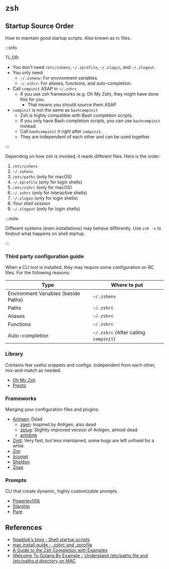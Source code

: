 # `zsh`

## Startup Source Order

How to maintain good startup scripts. Also known as rc files.

:::info

TL;DR:

- You don't need `/etc/zshenv`, `~/.zprofile`, `~/.zlogin`, and `~/.zlogout`.
- You only need:
  - `~/.zshenv`: For environment variables.
  - `~/.zshrc`: For aliases, functions, and auto-completion.
- Call `compinit` ASAP in `~/.zshrc`
  - If you use zsh frameworks (e.g. Oh My Zsh), they might have done this for you.
    - That means you should source them ASAP
- `compinit` is not the same as `bashcompinit`
  - Zsh is highly compatible with Bash completion scripts.
  - If you only have Bash completion scripts, you can use `bashcompinit` instead.
  - Call `bashcompinit` it right after `compinit`.
  - They are independent of each other and can be used together.

:::

Depending on how zsh is invoked, it reads different files. Here is the order:

1. `/etc/zshenv`
2. `~/.zshenv`
3. `/etc/paths` (only for macOS)
4. `~/.zprofile` (only for login shells)
5. `/etc/zshrc` (only for macOS)
6. `~/.zshrc` (only for interactive shells)
7. `~/.zlogin` (only for login shells)
8. _Your shell session_
9. `~/.zlogout` (only for login shells)

:::note

Different systems (even installations) may behave differently. Use `zsh -x` to findout what happens on shell startup.

:::

### Third party configuration guide

When a CLI tool is installed, they may require some configuration on RC files. For the following reasons:

| Type                                 | Where to put                          |
| ------------------------------------ | ------------------------------------- |
| Environment Variables (beside Paths) | `~/.zshenv`                           |
| Paths                                | `~/.zshrc`                            |
| Aliases                              | `~/.zshrc`                            |
| Functions                            | `~/.zshrc`                            |
| Auto-completion                      | `~/.zshrc` (After calling `compinit`) |

### Library

Contains few useful snippets and configs. Independent from each other, mix-and-match as needed.

- [Oh My Zsh](https://github.com/ohmyzsh/ohmyzsh)
- [Prezto](https://github.com/sorin-ionescu/prezto)

### Frameworks

Manging your configuration files and plugins.

- [Antigen](https://github.com/zsh-users/antigen): Dead
  - [zgen](https://github.com/tarjoilija/zgen): Inspired by Antigen, also dead
  - [zplug](https://github.com/zplug/zplug): Slightly improved version of Antigen, almost dead
  - [antidote](https://github.com/mattmc3/antidote)
- [Zinit](https://github.com/zdharma-continuum/zinit): Very fast, but less maintained, some bugs are left unfixed for a while
- [Zim](https://github.com/zimfw/zimfw)
- [zcomet](https://github.com/agkozak/zcomet)
- [Sheldon](https://github.com/rossmacarthur/sheldon)
- [Znap](https://github.com/marlonrichert/zsh-snap)

### Prompts

CLI that create dynamic, highly customizable prompts.

- [Powerlevl10k](https://github.com/romkatv/powerlevel10k)
- [Starship](https://github.com/starship/starship)
- [Pure](https://github.com/sindresorhus/pure)

## References

- [flowblok’s blog - Shell startup scripts](https://blog.flowblok.id.au/2013-02/shell-startup-scripts.html)
- [mac.install.guide - .zshrc and .zprofile](https://mac.install.guide/terminal/zshrc-zprofile)
- [A Guide to the Zsh Completion with Examples](https://thevaluable.dev/zsh-completion-guide-examples/)
- [Welcome To Golang By Example - Understand /etc/paths file and /etc/paths.d directory on MAC](https://golangbyexample.com/understand-etc-paths-pathsd-mac/)
